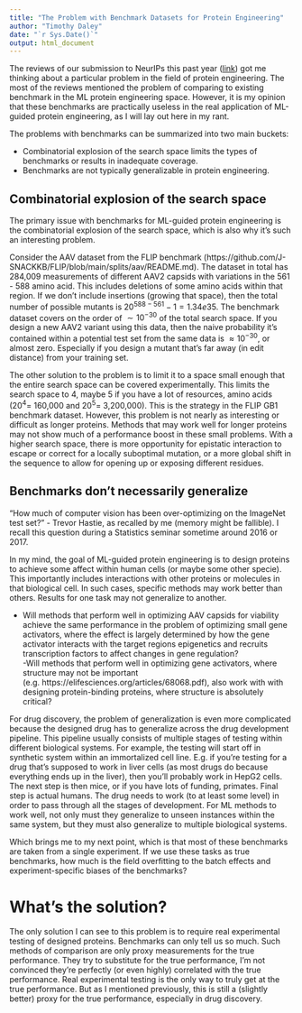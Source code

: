 ```yaml
---
title: "The Problem with Benchmark Datasets for Protein Engineering"
author: "Timothy Daley"
date: "`r Sys.Date()`"
output: html_document
---
```


The reviews of our submission to NeurIPs this past year ([link](https://openreview.net/forum?id=7yO8G3n9zZ)) got me thinking about a particular problem in the field of protein engineering.  The most of the reviews  mentioned the problem of comparing to existing benchmark in the ML protein engineering space.  However, it is my opinion that these benchmarks are practically useless in the real application of ML-guided protein engineering, as I will lay out here in my rant.  

The problems with benchmarks can be summarized into two main buckets:

- Combinatorial explosion of the search space limits the types of benchmarks or results in inadequate coverage.
- Benchmarks are not typically generalizable in protein engineering.  


## Combinatorial explosion of the search space

The primary issue with benchmarks for ML-guided protein engineering is the combinatorial explosion of the search space, which is also why it's such an interesting problem.  

Consider the AAV dataset from the FLIP benchmark (https://github.com/J-SNACKKB/FLIP/blob/main/splits/aav/README.md).  The dataset in total has 284,009 measurements of different AAV2 capsids with variations in the 561 - 588 amino acid.  This includes deletions of some amino acids within that region.  If we don't include insertions (growing that space), then the total number of possible mutants is $20^{588 - 561} -1 = 1.34e35$.  The benchmark dataset covers on the order of $\sim 10^{-30}$ of the total search space.  If you design a new AAV2 variant using this data, then the naive probability it's contained within a potential test set from the same data is $\approx 10^{-30}$, or almost zero.  Especially if you design a mutant that's far away (in edit distance) from your training set.  

The other solution to the problem is to limit it to a space small enough that the entire search space can be covered experimentally.  This limits the search space to 4, maybe 5 if you have a lot of resources, amino acids ($20^4 =$ 160,000 and $20^5 =$ 3,200,000).  This is the strategy in the FLIP GB1 benchmark dataset.  However, this problem is not nearly as interesting or difficult as longer proteins.  Methods that may work well for longer proteins may not show much of a performance boost in these small problems.  With a higher search space, there is more opportunity for epistatic interaction to escape or correct for a locally suboptimal mutation, or a more global shift in the sequence to allow for opening up or exposing different residues.  


## Benchmarks don't necessarily generalize

"How much of computer vision has been over-optimizing on the ImageNet test set?" - Trevor Hastie, as recalled by me (memory might be fallible).  I recall this question during a Statistics seminar sometime around 2016 or 2017.  

In my mind, the goal of ML-guided protein engineering is to design proteins to achieve some affect within human cells (or maybe some other specie).  This importantly includes interactions with other proteins or molecules in that biological cell.  In such cases, specific methods may work better than others.  Results for one task may not generalize to another.  

  - Will methods that perform well in optimizing AAV capsids for viability achieve the same performance in the problem of optimizing small gene activators, where the effect is largely determined by how the gene activator interacts with the target regions epigenetics and recruits transcription factors to affect changes in gene regulation?  
  -Will methods that perform well in optimizing gene activators, where structure may not be important (e.g. https://elifesciences.org/articles/68068.pdf), also work with with designing protein-binding proteins, where structure is absolutely critical?
  
For drug discovery, the problem of generalization is even more complicated because the designed drug has to generalize across the drug development pipeline.  This pipeline usually consists of multiple stages of testing within different biological systems.  For example, the testing will start off in synthetic system within an immortalized cell line.  E.g. if you're testing for a drug that's supposed to work in liver cells (as most drugs do because everything ends up in the liver), then you'll probably work in HepG2 cells.  The next step is then mice, or if you have lots of funding, primates.  Final step is actual humans.  The drug needs to work (to at least some level) in order to pass through all the stages of development.  For ML methods to work well, not only must they generalize to unseen instances within the same system, but they must also generalize to multiple biological systems.  

Which brings me to my next point, which is that most of these benchmarks are taken from a single experiment.  If we use these tasks as true benchmarks, how much is the field overfitting to the batch effects and experiment-specific biases of the benchmarks?  

# What's the solution?

The only solution I can see to this problem is to require real experimental testing of designed proteins.  Benchmarks can only tell us so much.  Such  methods of comparison are only proxy measurements for the true performance.  They try to substitute for the true performance, I'm not convinced they're perfectly (or even highly) correlated with the true performance.  Real experimental testing is the only way to truly get at the true performance.  But as I mentioned previously, this is still a (slightly better) proxy for the true performance, especially in drug discovery.  




